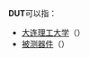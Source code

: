 '''DUT'''可以指：

* [[大连理工大学|大连理工大学]]（{{lang-en|Dalian University of Technology}}）
* [[被测器件|被测器件]]（{{lang-en|device under test}}）

{{disambig|cat=三字拉丁字母缩写消歧义}}